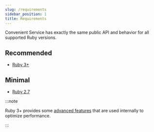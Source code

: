 ```yaml
---
slug: /requirements
sidebar_position: 1
title: Requirements
---
```


Convenient Service has exactly the same public API and behavior for all supported Ruby versions.

## Recommended

- [Ruby 3+](https://ruby-lang.org/en/documentation/installation/#asdf-vm)

## Minimal

- [Ruby 2.7](https://ruby-lang.org/en/documentation/installation/#asdf-vm)

:::note

Ruby 3+ provides some [advanced features](https://rubyreferences.github.io/rubychanges/3.0.html) that are used internally to optimize performance.

:::

